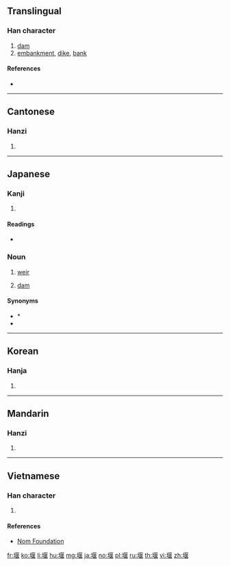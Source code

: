 ==Translingual==

===Han character===
{{Han char|rn=32|rad=土|as=09|sn=12|four=41114|canj=GSAV|ids=⿰土匽}}

# [[dam]]
# [[embankment]], [[dike]], [[bank]]

====References====
* {{Han ref|kx=0234.040|dkj=05274|dj=0471.120|hdz=10461.050|uh=5830|ud=22576|bh=B3F7|bd=46071}}

----

==Cantonese==

===Hanzi===
{{yue-hanzi|jyut=[[jin2]]|y=yin2}}

# {{defn|lang=yue|sort=土09}}

----

==Japanese==

===Kanji===
{{ja-kanji|grade=|rs=土09}}

# {{defn|lang=ja|sort=土09}}

====Readings====
* {{ja-readings|on=[[えん]] (en)|kun=[[せき]] (seki), [[せく]] (seku)}}

===Noun===
{{ja-noun|せき}}

#{{label|ja|legal|technical}}  [[weir]]
#{{label|ja|colloquial}} [[dam#English|dam]]
====Synonyms====
* *{{ja-r|ダム|gloss=[[dam#English|dam]]}}
* {{ja-r|堰堤|えんてい|gloss=[[dam#English|dam]]}}
----

==Korean==

===Hanja===
{{ko-hanja|hangeul=언|rv=eon|mr=ŏn}}

# {{defn|lang=ko|sort=土09}}

----

==Mandarin==

===Hanzi===
{{cmn-hanzi|pin=[[yàn]] ([[yan4]])|wg=yen<sup>4</sup>}}

# {{defn|lang=cmn|sort=土09}}

----

==Vietnamese==

===Han character===
{{vi-hantu|[[yển]]|rs=土09}}

# {{defn|lang=vi|sort=土09}}

====References====
* [http://nomfoundation.org/common/nom_details.php?codepoint=5830 Nom Foundation]

[[fr:堰]]
[[ko:堰]]
[[li:堰]]
[[hu:堰]]
[[mg:堰]]
[[ja:堰]]
[[no:堰]]
[[pl:堰]]
[[ru:堰]]
[[th:堰]]
[[vi:堰]]
[[zh:堰]]